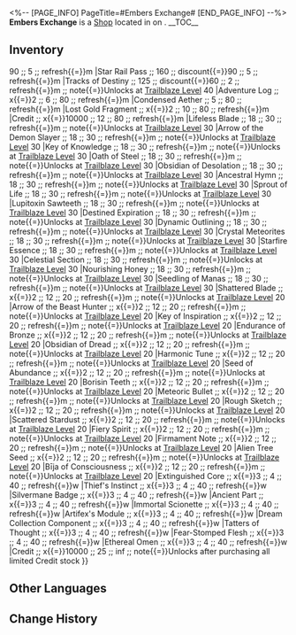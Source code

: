 <%-- [PAGE_INFO]
PageTitle=#Embers Exchange#
[END_PAGE_INFO] --%>
{{Stub}}
{{Location Infobox
|title    = {{Icon/White|Icon Shop Embers Exchange.png}} Embers Exchange
|image    = Shop Embers Exchange.png
|type     = Shop
|world    = <!--to be added-->
|region   = 
|area     = <!--to be added-->
|subarea  = 
}}
{{Description|{{tx}}}}
'''Embers Exchange''' is a [[Shop]] located in <!--area--> on <!--world-->.
<!--
It is operated by [[<shopkeeper>]].
-->
__TOC__

==Inventory==
{{Shop|shop=Embers Exchange|currency=Undying Embers|refresh=1|note=1|total=1
|Star Rail Special Pass ;; 160 ;; discount{{=}}90 ;; 5 ;; refresh{{=}}m
|Star Rail Pass ;; 160 ;; discount{{=}}90 ;; 5 ;; refresh{{=}}m
|Tracks of Destiny ;; 125 ;; discount{{=}}60 ;; 2 ;; refresh{{=}}m ;; note{{=}}Unlocks at [[Trailblaze Level]] 40
|Adventure Log ;; x{{=}}2 ;; 6 ;; 80 ;; refresh{{=}}m
|Condensed Aether ;; 5 ;; 80 ;; refresh{{=}}m
|Lost Gold Fragment ;; x{{=}}2 ;; 10 ;; 80 ;; refresh{{=}}m
|Credit ;; x{{=}}10000 ;; 12 ;; 80 ;; refresh{{=}}m
|Lifeless Blade ;; 18 ;; 30 ;; refresh{{=}}m ;; note{{=}}Unlocks at [[Trailblaze Level]] 30
|Arrow of the Demon Slayer ;; 18 ;; 30 ;; refresh{{=}}m ;; note{{=}}Unlocks at [[Trailblaze Level]] 30
|Key of Knowledge ;; 18 ;; 30 ;; refresh{{=}}m ;; note{{=}}Unlocks at [[Trailblaze Level]] 30
|Oath of Steel ;; 18 ;; 30 ;; refresh{{=}}m ;; note{{=}}Unlocks at [[Trailblaze Level]] 30
|Obsidian of Desolation ;; 18 ;; 30 ;; refresh{{=}}m ;; note{{=}}Unlocks at [[Trailblaze Level]] 30
|Ancestral Hymn ;; 18 ;; 30 ;; refresh{{=}}m ;; note{{=}}Unlocks at [[Trailblaze Level]] 30
|Sprout of Life ;; 18 ;; 30 ;; refresh{{=}}m ;; note{{=}}Unlocks at [[Trailblaze Level]] 30
|Lupitoxin Sawteeth ;; 18 ;; 30 ;; refresh{{=}}m ;; note{{=}}Unlocks at [[Trailblaze Level]] 30
|Destined Expiration ;; 18 ;; 30 ;; refresh{{=}}m ;; note{{=}}Unlocks at [[Trailblaze Level]] 30
|Dynamic Outlining ;; 18 ;; 30 ;; refresh{{=}}m ;; note{{=}}Unlocks at [[Trailblaze Level]] 30
|Crystal Meteorites ;; 18 ;; 30 ;; refresh{{=}}m ;; note{{=}}Unlocks at [[Trailblaze Level]] 30
|Starfire Essence ;; 18 ;; 30 ;; refresh{{=}}m ;; note{{=}}Unlocks at [[Trailblaze Level]] 30
|Celestial Section ;; 18 ;; 30 ;; refresh{{=}}m ;; note{{=}}Unlocks at [[Trailblaze Level]] 30
|Nourishing Honey ;; 18 ;; 30 ;; refresh{{=}}m ;; note{{=}}Unlocks at [[Trailblaze Level]] 30
|Seedling of Manas ;; 18 ;; 30 ;; refresh{{=}}m ;; note{{=}}Unlocks at [[Trailblaze Level]] 30
|Shattered Blade ;; x{{=}}2 ;; 12 ;; 20 ;; refresh{{=}}m ;; note{{=}}Unlocks at [[Trailblaze Level]] 20
|Arrow of the Beast Hunter ;; x{{=}}2 ;; 12 ;; 20 ;; refresh{{=}}m ;; note{{=}}Unlocks at [[Trailblaze Level]] 20
|Key of Inspiration ;; x{{=}}2 ;; 12 ;; 20 ;; refresh{{=}}m ;; note{{=}}Unlocks at [[Trailblaze Level]] 20
|Endurance of Bronze ;; x{{=}}2 ;; 12 ;; 20 ;; refresh{{=}}m ;; note{{=}}Unlocks at [[Trailblaze Level]] 20
|Obsidian of Dread ;; x{{=}}2 ;; 12 ;; 20 ;; refresh{{=}}m ;; note{{=}}Unlocks at [[Trailblaze Level]] 20
|Harmonic Tune ;; x{{=}}2 ;; 12 ;; 20 ;; refresh{{=}}m ;; note{{=}}Unlocks at [[Trailblaze Level]] 20
|Seed of Abundance ;; x{{=}}2 ;; 12 ;; 20 ;; refresh{{=}}m ;; note{{=}}Unlocks at [[Trailblaze Level]] 20
|Borisin Teeth ;; x{{=}}2 ;; 12 ;; 20 ;; refresh{{=}}m ;; note{{=}}Unlocks at [[Trailblaze Level]] 20
|Meteoric Bullet ;; x{{=}}2 ;; 12 ;; 20 ;; refresh{{=}}m ;; note{{=}}Unlocks at [[Trailblaze Level]] 20
|Rough Sketch ;; x{{=}}2 ;; 12 ;; 20 ;; refresh{{=}}m ;; note{{=}}Unlocks at [[Trailblaze Level]] 20
|Scattered Stardust ;; x{{=}}2 ;; 12 ;; 20 ;; refresh{{=}}m ;; note{{=}}Unlocks at [[Trailblaze Level]] 20
|Fiery Spirit ;; x{{=}}2 ;; 12 ;; 20 ;; refresh{{=}}m ;; note{{=}}Unlocks at [[Trailblaze Level]] 20
|Firmament Note ;; x{{=}}2 ;; 12 ;; 20 ;; refresh{{=}}m ;; note{{=}}Unlocks at [[Trailblaze Level]] 20
|Alien Tree Seed ;; x{{=}}2 ;; 12 ;; 20 ;; refresh{{=}}m ;; note{{=}}Unlocks at [[Trailblaze Level]] 20
|Bīja of Consciousness ;; x{{=}}2 ;; 12 ;; 20 ;; refresh{{=}}m ;; note{{=}}Unlocks at [[Trailblaze Level]] 20
|Extinguished Core ;; x{{=}}3 ;; 4 ;; 40 ;; refresh{{=}}w
|Thief's Instinct ;; x{{=}}3 ;; 4 ;; 40 ;; refresh{{=}}w
|Silvermane Badge ;; x{{=}}3 ;; 4 ;; 40 ;; refresh{{=}}w
|Ancient Part ;; x{{=}}3 ;; 4 ;; 40 ;; refresh{{=}}w
|Immortal Scionette ;; x{{=}}3 ;; 4 ;; 40 ;; refresh{{=}}w
|Artifex's Module ;; x{{=}}3 ;; 4 ;; 40 ;; refresh{{=}}w
|Dream Collection Component ;; x{{=}}3 ;; 4 ;; 40 ;; refresh{{=}}w
|Tatters of Thought ;; x{{=}}3 ;; 4 ;; 40 ;; refresh{{=}}w
|Fear-Stomped Flesh ;; x{{=}}3 ;; 4 ;; 40 ;; refresh{{=}}w
|Ethereal Omen ;; x{{=}}3 ;; 4 ;; 40 ;; refresh{{=}}w
|Credit ;; x{{=}}10000 ;; 25 ;; inf ;; note{{=}}Unlocks after purchasing all limited Credit stock
}}
<!--
==Location==
{{Map Embed|<map name>|<marker id>}}
--><!--
==Achievements==
{{Achievements by Category Table|topic=Embers Exchange}}
-->
==Other Languages==
{{Other Languages
|en   = Embers Exchange
|zhs  = 余烬兑换
|zht  = 餘燼兌換
|ja   = エンバー交換
|ko   = 잔화 교환
|es   = Canjeo de Ascuas
|fr   = Braises immortelles
|ru   = Неугасаемый пепел
|th   = ร้าน Ember
|vi   = Đổi Tro Tàn
|de   = Glut-Tausch
|id   = Penukaran Ember
|pt   = Troca de Brasas
}}

==Change History==
{{Change History|1.0}}
